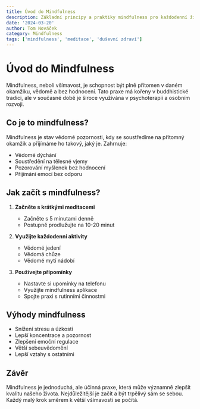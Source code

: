 ```yaml
---
title: Úvod do Mindfulness
description: Základní principy a praktiky mindfulness pro každodenní život
date: '2024-03-20'
author: Tom Nováček
category: Mindfulness
tags: ['mindfulness', 'meditace', 'duševní zdraví']
---
```


# Úvod do Mindfulness

Mindfulness, neboli všímavost, je schopnost být plně přítomen v daném okamžiku, vědomě a bez hodnocení. Tato praxe má kořeny v buddhistické tradici, ale v současné době je široce využívána v psychoterapii a osobním rozvoji.

## Co je to mindfulness?

Mindfulness je stav vědomé pozornosti, kdy se soustředíme na přítomný okamžik a přijímáme ho takový, jaký je. Zahrnuje:

- Vědomé dýchání
- Soustředění na tělesné vjemy
- Pozorování myšlenek bez hodnocení
- Přijímání emocí bez odporu

## Jak začít s mindfulness?

1. **Začněte s krátkými meditacemi**
   - Začněte s 5 minutami denně
   - Postupně prodlužujte na 10-20 minut

2. **Využijte každodenní aktivity**
   - Vědomé jedení
   - Vědomá chůze
   - Vědomé mytí nádobí

3. **Používejte připomínky**
   - Nastavte si upomínky na telefonu
   - Využijte mindfulness aplikace
   - Spojte praxi s rutinními činnostmi

## Výhody mindfulness

- Snížení stresu a úzkosti
- Lepší koncentrace a pozornost
- Zlepšení emoční regulace
- Větší sebeuvědomění
- Lepší vztahy s ostatními

## Závěr

Mindfulness je jednoduchá, ale účinná praxe, která může významně zlepšit kvalitu našeho života. Nejdůležitější je začít a být trpělivý sám se sebou. Každý malý krok směrem k větší všímavosti se počítá. 